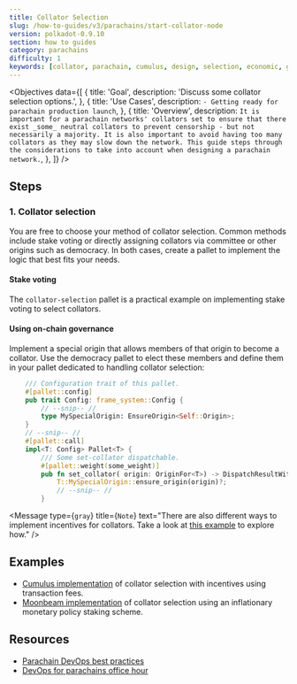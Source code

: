 ```yaml
---
title: Collator Selection
slug: /how-to-guides/v3/parachains/start-collator-node
version: polkadot-0.9.10
section: how to guides
category: parachains
difficulty: 1
keywords: [collator, parachain, cumulus, design, selection, economic, game theory]
---
```


<Objectives
  data={[
    {
      title: 'Goal',
      description: 'Discuss some collator selection options.',
    },
    {
      title: 'Use Cases',
      description: `
        - Getting ready for parachain production launch
      `,
    },
    {
      title: 'Overview',
      description: `
        It is important for a parachain networks' collators set to ensure that there exist _some_
        neutral collators to prevent censorship - but not necessarily a majority. It is also
        important to avoid having too many collators as they may slow down the network. This guide
        steps through the considerations to take into account when designing a parachain network.
      `,
    },
  ]}
/>

## Steps

### 1. Collator selection

You are free to choose your method of collator selection. Common methods include stake voting or
directly assigning collators via committee or other origins such as democracy. In both cases, create
a pallet to implement the logic that best fits your needs.

#### Stake voting

The <ExternalLink url="https://github.com/paritytech/cumulus/blob/master/pallets/collator-selection/src/lib.rs"> `collator-selection` pallet </ExternalLink>
is a practical example on implementing stake voting to select collators.

#### Using on-chain governance

Implement a special origin that allows members of that origin to become a collator. Use the
democracy pallet to elect these members and define them in your pallet dedicated to handling
collator selection:

```rust
    /// Configuration trait of this pallet.
	#[pallet::config]
	pub trait Config: frame_system::Config {
        // --snip-- //
        type MySpecialOrigin: EnsureOrigin<Self::Origin>;
    }
    // --snip-- //
    #[pallet::call]
	impl<T: Config> Pallet<T> {
		/// Some set-collator dispatchable.
		#[pallet::weight(some_weight)]
		pub fn set_collator( origin: OriginFor<T>) -> DispatchResultWithPostInfo {
            T::MySpecialOrigin::ensure_origin(origin)?;
            // --snip-- //
        }
```

<Message
  type={`gray`}
  title={`Note`}
  text="There are also different ways to implement incentives for collators. 
    Take a look at [this example](https://github.com/PureStake/moonbeam/blob/master/pallets/parachain-staking/src/lib.rs) 
    to explore how."
/>

## Examples

- [Cumulus implementation](https://github.com/paritytech/cumulus/blob/master/pallets/collator-selection/src/lib.rs)
  of collator selection with incentives using transaction fees.
- [Moonbeam implementation](https://github.com/PureStake/moonbeam/blob/master/pallets/parachain-staking/src/lib.rs)
  of collator selection using an inflationary monetary policy staking scheme.

## Resources

- [Parachain DevOps best practices](https://gist.github.com/lovelaced/cddc1c7234b883ee37e71cf4a1d63cac)
- [DevOps for parachains office hour](https://drive.google.com/file/d/1-nQ_SI2XK6vxPQvORWuv68Yj0UDz5FrO/view)
